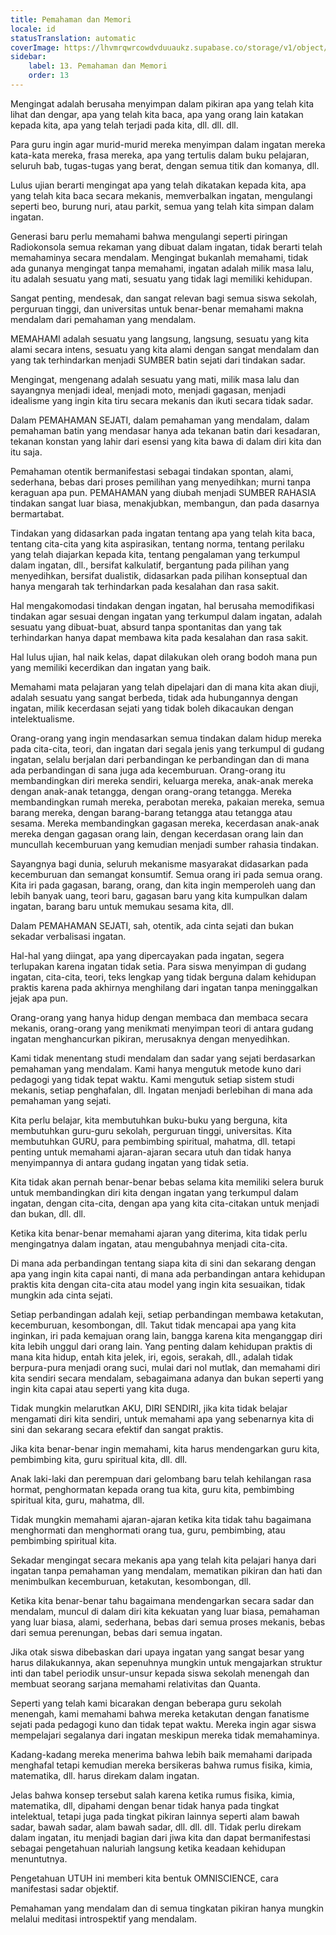```yaml
---
title: Pemahaman dan Memori
locale: id
statusTranslation: automatic
coverImage: https://lhvmrqwrcowdvduuaukz.supabase.co/storage/v1/object/public/strapi-uploads/small_cover-educacion-fundamental.webp-2d51a7828a2b1309555be27f7e2a61a0.webp
sidebar:
    label: 13. Pemahaman dan Memori
    order: 13
---
```

Mengingat adalah berusaha menyimpan dalam pikiran apa yang telah kita lihat dan dengar, apa yang telah kita baca, apa yang orang lain katakan kepada kita, apa yang telah terjadi pada kita, dll. dll. dll.

Para guru ingin agar murid-murid mereka menyimpan dalam ingatan mereka kata-kata mereka, frasa mereka, apa yang tertulis dalam buku pelajaran, seluruh bab, tugas-tugas yang berat, dengan semua titik dan komanya, dll.

Lulus ujian berarti mengingat apa yang telah dikatakan kepada kita, apa yang telah kita baca secara mekanis, memverbalkan ingatan, mengulangi seperti beo, burung nuri, atau parkit, semua yang telah kita simpan dalam ingatan.

Generasi baru perlu memahami bahwa mengulangi seperti piringan Radiokonsola semua rekaman yang dibuat dalam ingatan, tidak berarti telah memahaminya secara mendalam. Mengingat bukanlah memahami, tidak ada gunanya mengingat tanpa memahami, ingatan adalah milik masa lalu, itu adalah sesuatu yang mati, sesuatu yang tidak lagi memiliki kehidupan.

Sangat penting, mendesak, dan sangat relevan bagi semua siswa sekolah, perguruan tinggi, dan universitas untuk benar-benar memahami makna mendalam dari pemahaman yang mendalam.

MEMAHAMI adalah sesuatu yang langsung, langsung, sesuatu yang kita alami secara intens, sesuatu yang kita alami dengan sangat mendalam dan yang tak terhindarkan menjadi SUMBER batin sejati dari tindakan sadar.

Mengingat, mengenang adalah sesuatu yang mati, milik masa lalu dan sayangnya menjadi ideal, menjadi moto, menjadi gagasan, menjadi idealisme yang ingin kita tiru secara mekanis dan ikuti secara tidak sadar.

Dalam PEMAHAMAN SEJATI, dalam pemahaman yang mendalam, dalam pemahaman batin yang mendasar hanya ada tekanan batin dari kesadaran, tekanan konstan yang lahir dari esensi yang kita bawa di dalam diri kita dan itu saja.

Pemahaman otentik bermanifestasi sebagai tindakan spontan, alami, sederhana, bebas dari proses pemilihan yang menyedihkan; murni tanpa keraguan apa pun. PEMAHAMAN yang diubah menjadi SUMBER RAHASIA tindakan sangat luar biasa, menakjubkan, membangun, dan pada dasarnya bermartabat.

Tindakan yang didasarkan pada ingatan tentang apa yang telah kita baca, tentang cita-cita yang kita aspirasikan, tentang norma, tentang perilaku yang telah diajarkan kepada kita, tentang pengalaman yang terkumpul dalam ingatan, dll., bersifat kalkulatif, bergantung pada pilihan yang menyedihkan, bersifat dualistik, didasarkan pada pilihan konseptual dan hanya mengarah tak terhindarkan pada kesalahan dan rasa sakit.

Hal mengakomodasi tindakan dengan ingatan, hal berusaha memodifikasi tindakan agar sesuai dengan ingatan yang terkumpul dalam ingatan, adalah sesuatu yang dibuat-buat, absurd tanpa spontanitas dan yang tak terhindarkan hanya dapat membawa kita pada kesalahan dan rasa sakit.

Hal lulus ujian, hal naik kelas, dapat dilakukan oleh orang bodoh mana pun yang memiliki kecerdikan dan ingatan yang baik.

Memahami mata pelajaran yang telah dipelajari dan di mana kita akan diuji, adalah sesuatu yang sangat berbeda, tidak ada hubungannya dengan ingatan, milik kecerdasan sejati yang tidak boleh dikacaukan dengan intelektualisme.

Orang-orang yang ingin mendasarkan semua tindakan dalam hidup mereka pada cita-cita, teori, dan ingatan dari segala jenis yang terkumpul di gudang ingatan, selalu berjalan dari perbandingan ke perbandingan dan di mana ada perbandingan di sana juga ada kecemburuan. Orang-orang itu membandingkan diri mereka sendiri, keluarga mereka, anak-anak mereka dengan anak-anak tetangga, dengan orang-orang tetangga. Mereka membandingkan rumah mereka, perabotan mereka, pakaian mereka, semua barang mereka, dengan barang-barang tetangga atau tetangga atau sesama. Mereka membandingkan gagasan mereka, kecerdasan anak-anak mereka dengan gagasan orang lain, dengan kecerdasan orang lain dan muncullah kecemburuan yang kemudian menjadi sumber rahasia tindakan.

Sayangnya bagi dunia, seluruh mekanisme masyarakat didasarkan pada kecemburuan dan semangat konsumtif. Semua orang iri pada semua orang. Kita iri pada gagasan, barang, orang, dan kita ingin memperoleh uang dan lebih banyak uang, teori baru, gagasan baru yang kita kumpulkan dalam ingatan, barang baru untuk memukau sesama kita, dll.

Dalam PEMAHAMAN SEJATI, sah, otentik, ada cinta sejati dan bukan sekadar verbalisasi ingatan.

Hal-hal yang diingat, apa yang dipercayakan pada ingatan, segera terlupakan karena ingatan tidak setia. Para siswa menyimpan di gudang ingatan, cita-cita, teori, teks lengkap yang tidak berguna dalam kehidupan praktis karena pada akhirnya menghilang dari ingatan tanpa meninggalkan jejak apa pun.

Orang-orang yang hanya hidup dengan membaca dan membaca secara mekanis, orang-orang yang menikmati menyimpan teori di antara gudang ingatan menghancurkan pikiran, merusaknya dengan menyedihkan.

Kami tidak menentang studi mendalam dan sadar yang sejati berdasarkan pemahaman yang mendalam. Kami hanya mengutuk metode kuno dari pedagogi yang tidak tepat waktu. Kami mengutuk setiap sistem studi mekanis, setiap penghafalan, dll. Ingatan menjadi berlebihan di mana ada pemahaman yang sejati.

Kita perlu belajar, kita membutuhkan buku-buku yang berguna, kita membutuhkan guru-guru sekolah, perguruan tinggi, universitas. Kita membutuhkan GURU, para pembimbing spiritual, mahatma, dll. tetapi penting untuk memahami ajaran-ajaran secara utuh dan tidak hanya menyimpannya di antara gudang ingatan yang tidak setia.

Kita tidak akan pernah benar-benar bebas selama kita memiliki selera buruk untuk membandingkan diri kita dengan ingatan yang terkumpul dalam ingatan, dengan cita-cita, dengan apa yang kita cita-citakan untuk menjadi dan bukan, dll. dll.

Ketika kita benar-benar memahami ajaran yang diterima, kita tidak perlu mengingatnya dalam ingatan, atau mengubahnya menjadi cita-cita.

Di mana ada perbandingan tentang siapa kita di sini dan sekarang dengan apa yang ingin kita capai nanti, di mana ada perbandingan antara kehidupan praktis kita dengan cita-cita atau model yang ingin kita sesuaikan, tidak mungkin ada cinta sejati.

Setiap perbandingan adalah keji, setiap perbandingan membawa ketakutan, kecemburuan, kesombongan, dll. Takut tidak mencapai apa yang kita inginkan, iri pada kemajuan orang lain, bangga karena kita menganggap diri kita lebih unggul dari orang lain. Yang penting dalam kehidupan praktis di mana kita hidup, entah kita jelek, iri, egois, serakah, dll., adalah tidak berpura-pura menjadi orang suci, mulai dari nol mutlak, dan memahami diri kita sendiri secara mendalam, sebagaimana adanya dan bukan seperti yang ingin kita capai atau seperti yang kita duga.

Tidak mungkin melarutkan AKU, DIRI SENDIRI, jika kita tidak belajar mengamati diri kita sendiri, untuk memahami apa yang sebenarnya kita di sini dan sekarang secara efektif dan sangat praktis.

Jika kita benar-benar ingin memahami, kita harus mendengarkan guru kita, pembimbing kita, guru spiritual kita, dll. dll.

Anak laki-laki dan perempuan dari gelombang baru telah kehilangan rasa hormat, penghormatan kepada orang tua kita, guru kita, pembimbing spiritual kita, guru, mahatma, dll.

Tidak mungkin memahami ajaran-ajaran ketika kita tidak tahu bagaimana menghormati dan menghormati orang tua, guru, pembimbing, atau pembimbing spiritual kita.

Sekadar mengingat secara mekanis apa yang telah kita pelajari hanya dari ingatan tanpa pemahaman yang mendalam, mematikan pikiran dan hati dan menimbulkan kecemburuan, ketakutan, kesombongan, dll.

Ketika kita benar-benar tahu bagaimana mendengarkan secara sadar dan mendalam, muncul di dalam diri kita kekuatan yang luar biasa, pemahaman yang luar biasa, alami, sederhana, bebas dari semua proses mekanis, bebas dari semua perenungan, bebas dari semua ingatan.

Jika otak siswa dibebaskan dari upaya ingatan yang sangat besar yang harus dilakukannya, akan sepenuhnya mungkin untuk mengajarkan struktur inti dan tabel periodik unsur-unsur kepada siswa sekolah menengah dan membuat seorang sarjana memahami relativitas dan Quanta.

Seperti yang telah kami bicarakan dengan beberapa guru sekolah menengah, kami memahami bahwa mereka ketakutan dengan fanatisme sejati pada pedagogi kuno dan tidak tepat waktu. Mereka ingin agar siswa mempelajari segalanya dari ingatan meskipun mereka tidak memahaminya.

Kadang-kadang mereka menerima bahwa lebih baik memahami daripada menghafal tetapi kemudian mereka bersikeras bahwa rumus fisika, kimia, matematika, dll. harus direkam dalam ingatan.

Jelas bahwa konsep tersebut salah karena ketika rumus fisika, kimia, matematika, dll, dipahami dengan benar tidak hanya pada tingkat intelektual, tetapi juga pada tingkat pikiran lainnya seperti alam bawah sadar, bawah sadar, alam bawah sadar, dll. dll. dll. Tidak perlu direkam dalam ingatan, itu menjadi bagian dari jiwa kita dan dapat bermanifestasi sebagai pengetahuan naluriah langsung ketika keadaan kehidupan menuntutnya.

Pengetahuan UTUH ini memberi kita bentuk OMNISCIENCE, cara manifestasi sadar objektif.

Pemahaman yang mendalam dan di semua tingkatan pikiran hanya mungkin melalui meditasi introspektif yang mendalam.

